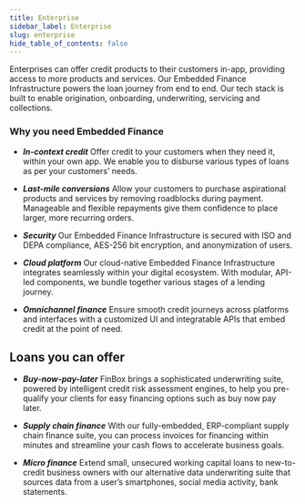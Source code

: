 ```yaml
---
title: Enterprise
sidebar_label: Enterprise
slug: enterprise
hide_table_of_contents: false
---
```




Enterprises can offer credit products to their customers in-app, providing access to more products and services. Our Embedded Finance Infrastructure powers the loan journey from end to end. Our tech stack is built to enable origination, onboarding, underwriting, servicing and collections.

### Why you need Embedded Finance

* ***In-context credit*** Offer credit to your customers when they need it, within your own app. We enable you to disburse various types of loans as per your customers’ needs.

* ***Last-mile conversions*** Allow your customers to purchase aspirational products and services by removing roadblocks during payment. Manageable and flexible repayments give them confidence to place larger, more recurring orders.

* ***Security*** Our Embedded Finance Infrastructure is secured with ISO and DEPA compliance, AES-256 bit encryption, and anonymization of users.

* ***Cloud platform*** Our cloud-native Embedded Finance Infrastructure integrates seamlessly within your digital ecosystem. With modular, API-led components, we bundle together various stages of a lending journey. 

* ***Omnichannel finance*** Ensure smooth credit journeys across platforms and interfaces with a customized UI and integratable APIs that embed credit at the point of need.

## Loans you can offer

* ***Buy-now-pay-later*** FinBox brings a sophisticated underwriting suite, powered by intelligent credit risk assessment engines, to help you pre-qualify your clients for easy financing options such as buy now pay later.

* ***Supply chain finance*** With our fully-embedded, ERP-compliant supply chain finance suite, you can process invoices for financing within minutes and streamline your cash flows to accelerate business goals.

* ***Micro finance*** Extend small, unsecured working capital loans to new-to-credit business owners with our alternative data underwriting suite that sources data from a user’s smartphones, social media activity, bank statements.

